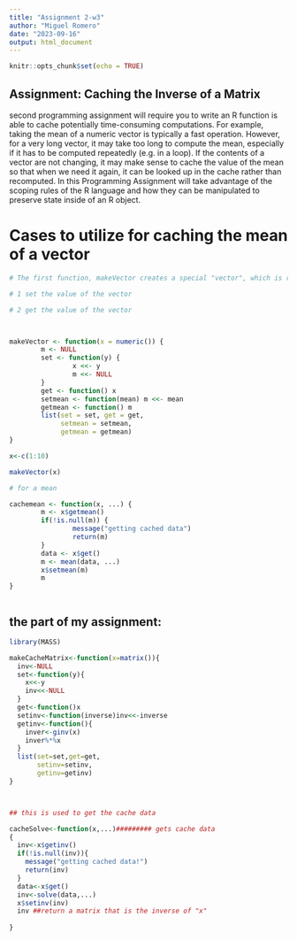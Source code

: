 ```yaml
---
title: "Assignment 2-w3"
author: "Miguel Romero"
date: "2023-09-16"
output: html_document
---
```


```r
knitr::opts_chunk$set(echo = TRUE)
```

## Assignment: Caching the Inverse of a Matrix

second programming assignment will require you to write an R function is able to cache potentially time-consuming computations. For example, taking the mean of a numeric vector is typically a fast operation. However, for a very long vector, it may take too long to compute the mean, especially if it has to be computed repeatedly (e.g. in a loop). If the contents of a vector are not changing, it may make sense to cache the value of the mean so that when we need it again, it can be looked up in the cache rather than recomputed. In this Programming Assignment will take advantage of the scoping rules of the R language and how they can be manipulated to preserve state inside of an R object.

# Cases to utilize for caching the mean of a vector

```r

# The first function, makeVector creates a special "vector", which is really a list containing a function to

# 1 set the value of the vector

# 2 get the value of the vector



makeVector <- function(x = numeric()) {
        m <- NULL
        set <- function(y) {
                x <<- y
                m <<- NULL
        }
        get <- function() x
        setmean <- function(mean) m <<- mean
        getmean <- function() m
        list(set = set, get = get,
             setmean = setmean,
             getmean = getmean)
}

x<-c(1:10)

makeVector(x)

# for a mean

cachemean <- function(x, ...) {
        m <- x$getmean()
        if(!is.null(m)) {
                message("getting cached data")
                return(m)
        }
        data <- x$get()
        m <- mean(data, ...)
        x$setmean(m)
        m
}



```

## the part of my assignment:

```r

library(MASS)

makeCacheMatrix<-function(x=matrix()){
  inv<-NULL
  set<-function(y){
    x<<-y
    inv<<-NULL
  }
  get<-function()x
  setinv<-function(inverse)inv<<-inverse
  getinv<-function(){
    inver<-ginv(x)
    inver%*%x
  }
  list(set=set,get=get,
       setinv=setinv,
       getinv=getinv)
}



## this is used to get the cache data

cacheSolve<-function(x,...)######### gets cache data
{
  inv<-x$getinv()
  if(!is.null(inv)){
    message("getting cached data!")
    return(inv)
  }
  data<-x$get()
  inv<-solve(data,...)
  x$setinv(inv)
  inv ##return a matrix that is the inverse of "x"
  
}

```



